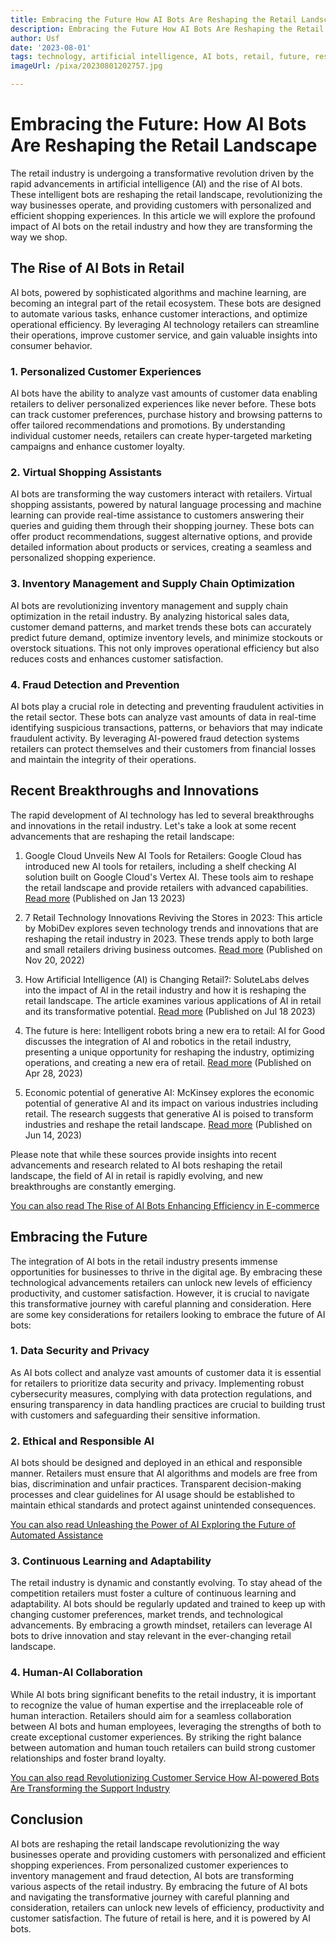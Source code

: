 ```yaml
---
title: Embracing the Future How AI Bots Are Reshaping the Retail Landscape
description: Embracing the Future How AI Bots Are Reshaping the Retail Landscape
author: Usf
date: '2023-08-01'
tags: technology, artificial intelligence, AI bots, retail, future, reshaping, landscape
imageUrl: /pixa/20230801202757.jpg

---
```

# Embracing the Future: How AI Bots Are Reshaping the  Retail Landscape

The retail industry is  undergoing a transformative revolution driven by the rapid advancements in artificial intelligence (AI) and the rise of AI bots. These intelligent bots are reshaping  the retail landscape, revolutionizing the  way businesses operate,  and providing customers with personalized and efficient shopping experiences. In this article we will explore the profound impact of AI bots on the retail industry and how they are transforming the way we shop.

## The Rise of AI Bots in Retail

AI bots, powered by sophisticated  algorithms and machine learning, are becoming an  integral part of the retail ecosystem. These bots are designed to automate various tasks, enhance customer interactions, and optimize operational efficiency. By leveraging AI technology retailers can streamline their operations, improve customer  service, and gain valuable insights into consumer behavior.

### 1. Personalized Customer  Experiences

AI bots have  the ability to analyze vast amounts of  customer data enabling  retailers to deliver  personalized experiences like never before. These bots can track customer preferences,  purchase history and  browsing patterns to offer tailored recommendations and promotions.  By understanding  individual customer needs, retailers can create hyper-targeted  marketing campaigns and enhance customer loyalty.

### 2. Virtual  Shopping Assistants

AI bots  are transforming the way customers  interact with retailers. Virtual shopping assistants, powered by natural language processing and machine learning can provide real-time assistance to customers answering their queries and guiding them through their shopping journey. These bots can  offer product recommendations, suggest  alternative options, and provide detailed information about products or services, creating a seamless and personalized shopping experience.

### 3. Inventory Management and Supply Chain Optimization

AI bots are revolutionizing inventory management and supply chain optimization in the retail industry. By analyzing historical sales data, customer demand patterns, and  market  trends these bots can accurately predict future demand, optimize inventory levels, and minimize stockouts or overstock situations. This not only improves operational efficiency  but also  reduces costs and enhances  customer satisfaction.

###  4. Fraud Detection and Prevention

AI bots play a  crucial role in  detecting and preventing fraudulent activities in the retail sector. These bots can analyze vast amounts of data in real-time identifying suspicious transactions, patterns, or  behaviors that may indicate fraudulent activity. By leveraging AI-powered  fraud detection systems retailers can protect  themselves and their customers from financial losses and maintain the integrity of their operations.

## Recent Breakthroughs and Innovations

The  rapid development of AI technology has led to several breakthroughs and innovations in  the retail industry. Let's take a look  at some recent advancements that are reshaping the retail landscape:

1. Google Cloud Unveils New AI  Tools  for Retailers: Google  Cloud has introduced new  AI  tools for retailers, including  a shelf checking AI solution built on Google  Cloud's Vertex AI. These  tools aim to reshape the retail landscape and provide retailers with advanced capabilities. [Read more](https://www.prnewswire.com/news-releases/google-cloud-unveils-new-ai-tools-for-retailers-301721298.html) (Published on Jan 13 2023)

2. 7 Retail Technology Innovations Reviving the Stores in 2023: This  article by MobiDev explores seven technology trends and innovations that are reshaping the retail industry in 2023. These  trends  apply to both large and small retailers driving business outcomes. [Read  more](https://mobidev.biz/blog/7-technology-trends-to-change-retail-industry)  (Published  on Nov 20, 2022)

3. How Artificial Intelligence (AI) is  Changing  Retail?: SoluteLabs  delves into the impact of  AI in the retail  industry and how it is reshaping the retail landscape.  The article examines various applications of AI in retail and its transformative potential. [Read more](https://www.solutelabs.com/blog/ai-in-retail) (Published on  Jul 18 2023)

4. The future is here: Intelligent  robots bring a new era to retail:  AI for Good discusses the integration of AI and robotics in the retail industry, presenting a unique opportunity for reshaping the industry, optimizing operations, and creating a new era of retail. [Read more](https://aiforgood.itu.int/the-future-is-here-intelligent-robots-bring-a-new-era-to-retail) (Published on Apr 28,  2023)

5. Economic potential of generative AI: McKinsey explores the economic potential of generative AI and its impact on various industries including retail. The research  suggests that generative AI is poised to transform industries and reshape the retail landscape. [Read more](https://www.mckinsey.com/capabilities/mckinsey-digital/our-insights/the-economic-potential-of-generative-ai-the-next-productivity-frontier) (Published on Jun 14, 2023)

Please note that while these sources provide insights into recent advancements and research related to AI bots reshaping the retail landscape, the field of AI  in retail is rapidly evolving, and new breakthroughs are constantly emerging.

[You can also read The Rise of AI Bots Enhancing Efficiency  in E-commerce](The%20Rise%20of%20AI%20Bots%20Enhancing%20Efficiency%20in%20E-commerce)


## Embracing the Future

The integration of AI bots in the retail industry presents immense opportunities for businesses to  thrive in the digital age. By embracing these technological advancements retailers can unlock new levels of efficiency productivity, and customer satisfaction. However,  it is crucial to navigate this transformative journey with careful planning and  consideration. Here are some key considerations for retailers looking to embrace the future  of AI bots:

###  1. Data Security  and  Privacy

As AI bots collect and  analyze vast  amounts of customer data it is essential for retailers to prioritize data security and  privacy.  Implementing robust cybersecurity measures, complying with data  protection regulations, and ensuring transparency in data  handling practices are crucial to building trust with customers and safeguarding their sensitive information.

### 2. Ethical and Responsible AI

AI bots should be designed and deployed in an  ethical and responsible manner. Retailers must ensure that AI algorithms and models are free  from bias, discrimination and unfair practices. Transparent decision-making processes and clear guidelines for AI usage should be established to  maintain ethical standards and protect against unintended  consequences.

[You can also read Unleashing the Power of AI Exploring the Future  of Automated Assistance](Unleashing%20the%20Power%20of%20AI%20Exploring%20the%20Future%20of%20Automated%20Assistance)


### 3. Continuous Learning and Adaptability

The retail industry  is dynamic and  constantly  evolving. To stay ahead of the competition retailers  must foster a culture of continuous learning  and adaptability. AI  bots should be regularly updated and  trained to keep up with changing customer  preferences, market trends, and technological advancements.  By embracing a growth mindset, retailers can leverage AI bots to drive innovation and  stay relevant in  the  ever-changing retail landscape.

### 4.  Human-AI  Collaboration

While AI bots bring significant benefits to the retail industry, it is important to recognize the value  of human expertise and the irreplaceable role of human interaction. Retailers should aim for a seamless collaboration between AI bots and  human  employees, leveraging the strengths of both to create exceptional customer experiences. By striking the right balance between automation and human touch retailers can build strong customer relationships and foster brand loyalty.

[You can also read Revolutionizing Customer  Service How AI-powered Bots Are  Transforming the  Support Industry](Revolutionizing%20Customer%20Service%20How%20AI-powered%20Bots%20Are%20Transforming%20the%20Support%20Industry)


## Conclusion

AI bots are reshaping the retail  landscape revolutionizing the way businesses operate and providing customers with personalized  and efficient  shopping experiences. From personalized customer experiences to inventory  management and fraud detection, AI bots are transforming various aspects of  the retail industry. By  embracing the future of AI bots  and navigating the transformative journey with careful planning and consideration, retailers can unlock new  levels of efficiency, productivity and customer satisfaction. The future  of retail is here, and it is powered by  AI bots.